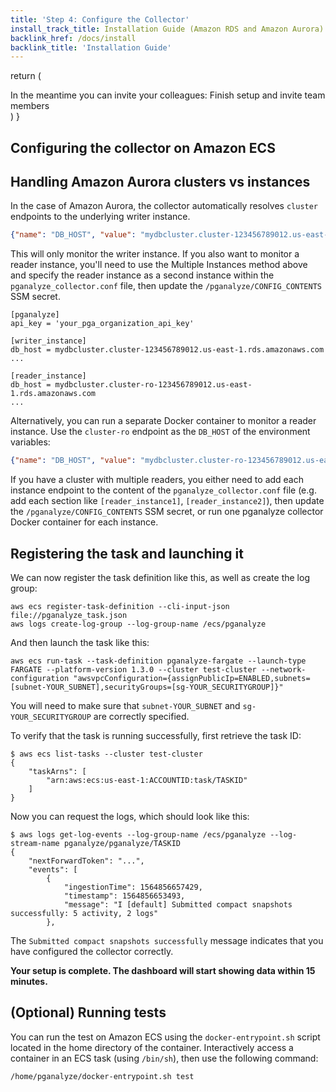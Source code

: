```yaml
---
title: 'Step 4: Configure the Collector'
install_track_title: Installation Guide (Amazon RDS and Amazon Aurora)
backlink_href: /docs/install
backlink_title: 'Installation Guide'
---
```



  return (
    <div>
      In the meantime you can invite your colleagues:
      <Link className="btn btn-success" to={inviteLink}>
        Finish setup and invite team members
      </Link>
    </div>
  )
}

## Configuring the collector on Amazon ECS

<SettingEnvVarsECS apiKey={props.apiKey} />

## Handling Amazon Aurora clusters vs instances

In the case of Amazon Aurora, the collector automatically resolves `cluster` endpoints to the underlying writer instance.

```json
{"name": "DB_HOST", "value": "mydbcluster.cluster-123456789012.us-east-1.rds.amazonaws.com"},
```

This will only monitor the writer instance. If you also want to monitor a reader instance,
you'll need to use the Multiple Instances method above and specify the reader instance as a
second instance within the `pganalyze_collector.conf` file, then update the `/pganalyze/CONFIG_CONTENTS`
SSM secret.

```
[pganalyze]
api_key = 'your_pga_organization_api_key'

[writer_instance]
db_host = mydbcluster.cluster-123456789012.us-east-1.rds.amazonaws.com
...

[reader_instance]
db_host = mydbcluster.cluster-ro-123456789012.us-east-1.rds.amazonaws.com
...
```

Alternatively, you can run a separate Docker container to monitor a reader instance.
Use the `cluster-ro` endpoint as the `DB_HOST` of the environment variables:

```json
{"name": "DB_HOST", "value": "mydbcluster.cluster-ro-123456789012.us-east-1.rds.amazonaws.com"},
```

If you have a cluster with multiple readers, you either need to add each instance
endpoint to the content of the `pganalyze_collector.conf` file (e.g. add each section like `[reader_instance1]`, `[reader_instance2]`),
then update the `/pganalyze/CONFIG_CONTENTS` SSM secret, or run one pganalyze
collector Docker container for each instance.

## Registering the task and launching it

We can now register the task definition like this, as well as create the log group:

```
aws ecs register-task-definition --cli-input-json file://pganalyze_task.json
aws logs create-log-group --log-group-name /ecs/pganalyze
```

And then launch the task like this:

```
aws ecs run-task --task-definition pganalyze-fargate --launch-type FARGATE --platform-version 1.3.0 --cluster test-cluster --network-configuration "awsvpcConfiguration={assignPublicIp=ENABLED,subnets=[subnet-YOUR_SUBNET],securityGroups=[sg-YOUR_SECURITYGROUP]}"
```

You will need to make sure that `subnet-YOUR_SUBNET` and `sg-YOUR_SECURITYGROUP` are correctly specified.

To verify that the task is running successfully, first retrieve the task ID:

```
$ aws ecs list-tasks --cluster test-cluster
{
    "taskArns": [
        "arn:aws:ecs:us-east-1:ACCOUNTID:task/TASKID"
    ]
}
```

Now you can request the logs, which should look like this:

```
$ aws logs get-log-events --log-group-name /ecs/pganalyze --log-stream-name pganalyze/pganalyze/TASKID
{
    "nextForwardToken": "...",
    "events": [
        {
            "ingestionTime": 1564856657429,
            "timestamp": 1564856653493,
            "message": "I [default] Submitted compact snapshots successfully: 5 activity, 2 logs"
        },
```

The `Submitted compact snapshots successfully` message indicates that you have
configured the collector correctly.

**Your setup is complete. The dashboard will start showing data within 15 minutes.**

<InAppOnly>
  <FinishSetup inviteLink={props.inviteLink} />
</InAppOnly>

<PublicLastStepLogInsightsLink />

## (Optional) Running tests

You can run the test on Amazon ECS using the `docker-entrypoint.sh` script
located in the home directory of the container.
Interactively access a container in an ECS task (using `/bin/sh`), then use the
following command:

```
/home/pganalyze/docker-entrypoint.sh test
```
